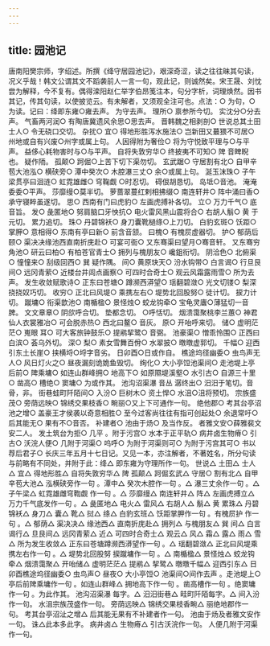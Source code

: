 ```yaml
---
---
---
```

title: 园池记
---




唐南阳樊宗师，字绍述。所撰《绛守居园池记》，艰深奇涩，读之往往昧其句读，况义乎哉！韩文公谓其文不蹈袭前人一言一句，观此记，则诚然矣。宋王晟、刘忱尝为解释，今不复有。偶得滦阳赵仁举字伯昂笺注本，句分字析，词理焕然。因书其记，传其句读，以使披览云。有未解者，又须观全注可也。点法：○ 为句，○为读。记曰：绛即东雍○雍去声。 为守去声。 理所○ 禀参所今切。 实沈分○分去声。 气畜两河润○ 有陶唐冀遗风余思○思去声。 晋韩魏之相剥剖○ 世说总其土田士人○ 令无硗口交切。 杂扰○ 宜○ 得地形胜泻水施法○ 岂新田又蕞猥不可居○ 州地或自有兴废○州字或属上句。 人因得附为奢俭○ 将为守悦致平理与○与平声。 益侈心耗物害时与○与平声。 自将失敦穷华○ 终披夷不可知○ 陴 音睥睨也。 疑作陑。 孤颠○ 跒倔○上苦下切下渠勿切。 玄武踞○ 守居割有北○ 自甲辛苞大池泓○ 横硖旁○ 潭中癸次○ 木腔瀑三丈○ 余○或属上句。 涎玉沫珠○ 子午梁贯亭曰洄涟○ 虹霓雄雌○ 穹鞠觑 ○时忍切。 碍佷胡恳切。 岛坻○音池。 淹淹委委○平声。 莎靡缦○莫半切。 萝蔷翠蔓红剌相拂缀○ 南连轩井○ 阵中涌曰香○ 承守寝睟虽遂切。 思○ 西南有门曰虎豹○ 左画虎搏补各切。 立○ 万力千气○ 底音旨。 发○ 彘匿地○ 努肩脑口牙怏抗○ 电火雷风黑山震将合○ 右胡人鬅○ 黄 于元切。 累力追切。 珠○ 丹碧锦袄○ 身刀囊靴檛绦○上刀切。 白豹玄斑○ 饫距○ 掌胛○ 意相得○ 东南有亭曰新○ 前含音颔。 曰槐○ 有槐屃虚器切。 护○ 郁荫后颐○ 渠决决缘池西直南折庑赴○ 可宴可衙○ 又东骞渠曰望月○骞音轩。 又东骞穷角池○ 研云曰柏○ 有柏苍官青士○ 拥列与槐朋友○ 巉鉏衔切。 阴洽色○ 北俯渠○ 憧憧来○ 刮级回西○ 巽 疑作隅。 间○ 黄原玦天○ 汾水钩带○ 白言谒○ 行旦艮间○ 远冈青萦○ 近楼台井闾点画察○ 可四时合奇士○ 观云风霜露雨雪○ 所为去声。 发生收敛赋歌诗○ 正东曰苍塘○ 蹲濒西漭望○ 瑶翻碧潋○ 光文切镂○ 梨深挠挠奴巧切。 收穷○ 正北曰风堤○ 乘携左右○ 堤势北回股努○ 徒计切。 捩力计切。 蹴墉○ 衔渠歆池○ 南楯楹○ 景怪烛○ 蛟龙钩牵○ 宝龟灵蠯○薄猛切一音脾。 文文章章○ 阴欱呼合切。 垫都念切。 ○呼恬切。 烟溃霭聚桃李兰蕙○ 神君仙人衣裳雅冶○ 可会脱赤热○ 西北曰鳌○ 音灰。 原○ 开咍呼来切。 储○ 虚明茫茫○ 嵬眼 耳○ 可大客旅钟鼓乐○ 提鹇挈鹭○ 音弼。 池豪渠○ 憎乖怜围○ 正西曰白滨○ 荟乌外切。 深○ 梨○ 素女雪舞百佾○ 水翠披○ 暾暾虚郭切。 千幅○ 迎西引东土长崖○ 挟横埒○埒字音劣。 日卯酉○日或作自。 樵途坞径幽委○ 虫鸟声无人○ 风日灯火之○ 昼夜漏刻诡姽鱼毁切。 绚化○ 大小亭饾池渠间○ 走池堤上亭后前○ 陴乘墉○ 如连山群峰拥○ 地高下○ 如原隰堤溪壑○ 水引古○ 自源三十里○ 凿高○ 槽绝○ 窦墉○ 为或作其。 池沟沼渠瀑 音丛 潺终出○ 汨汨于笔切。音骨，非。 街巷蛙町阡陌间○ 入汾○ 巨树木○ 资土悍○ 水沮○沮将预切。 宗族盛茂○ 旁荫远映○ 锦绣交果枝香○ 畹丽○又上下可通作一句。 绝他郡○ 考其台亭沼池之增○ 盖豪王才侯袭以奇意相胜○ 至今过客尚往往有指可创起处○ 余退常吁○ 后其能无○ 果有不○音否。 补建者○ 池由于炀○ 及当作反。 者雅文安○薛雅裴文安二人。 发土筑台为拒○ 几平 。附于污宫○ 水本于正平轨○ 病井卤生物瘠○ 引古○ 沃浣人便○ 几附于河渠○ 呜呼○ 为附于河渠则可○ 为附于污宫其可○ 书以荐后君子○ 长庆三年五月十七日记。又见一本，亦注解者，不著姓名，所分句读与前略有不同处，并附于此：绛△ 即东雍为守理所作一句。 世说△ 土田△ 士人△ 宜△ 得地形胜△ 自将失敦穷华△ 陴 孤颠△ 跒倔玄武△ 守居○ 割有北△ 自甲辛苞大池△ 泓横硖旁作一句 。潭中△ 癸次木腔作一句 。△ 瀑三丈余作一句 。△ 子午梁△ 虹霓雄雌穹鞫觑 作一句 。△ 莎靡缦△ 南连轩井△ 阵△ 左画虎搏立△ 万力千气底发作一句 。△ 彘匿地△ 电火△ 雷风△ 右胡人△ 鬅△ 黄 累珠△ 丹碧锦袄△ 身刀△ 囊△ 靴△ 挝△ 绦△ 白豹玄班△ 饫距掌胛作一句 。有槐屃护 作一句 。△ 郁荫△ 渠决决△ 缘池西△ 直南折庑赴△ 拥列△ 与槐朋友△ 巽 间△ 白言谒行△ 旦艮间△ 远冈青萦△ 近△ 可四时合奇士△ 观云△ 风△ 霜△ 露△ 雨△ 雪△ 所为发生收敛△ 正东曰苍塘蹲濒西漭望作一句 。△ 瑶翻碧潋△ 正北曰风堤乘携左右作一句 。△ 堤势北回股努 捩蹴墉作一句 。△ 南楯楹△ 景怪烛△ 蛟龙钩牵△ 烟溃霭聚△ 开咍储△ 虚明茫茫△ 提鹇△ 挈鹭△ 暾暾千幅△ 迎西引东△ 日卯酉樵途坞径幽委○ 虫鸟声○ 昼夜○ 大小亭饾○ 池渠间○间作去声 。走池堤上○ 亭后前陴乘墉作一句 。如连山群峰△ 拥地高下作一句 。凿高槽作一句 。绝窦墉作一句 。为此作其。 池沟沼渠瀑 每字。△ 汨汨街巷△ 畦町阡陌每字。△ 间入汾作一句。 水沮宗族茂盛作一句。 旁荫远映△ 锦绣交果枝香畹△ 丽绝地郡作一句。 考其台亭沼沚之增△ 后其能无果有不补建者作一句。 池由于炀及者雅文安作一句。 诛△此本多此字。 病井卤△ 生物瘠△ 引古沃浣作一句。 人便几附于河渠作一句。
